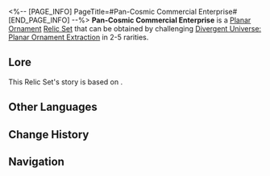 <%-- [PAGE_INFO]
PageTitle=#Pan-Cosmic Commercial Enterprise#
[END_PAGE_INFO] --%>
{{Relic Set Infobox
|id           = 83034
|image1       = Item Pan-Cosmic Commercial Enterprise.png{{subst:void|<!--$UPLOAD:<<SpriteOutput/ItemFigures/71014.png>-<Item Pan-Cosmic Commercial Enterprise.png>-<Relic Icons>>-->}}
|type         = Planar Ornament
|2pcBonus     = Increases the wearer's Effect Hit Rate by 10%. Meanwhile, the wearer's ATK increases by an amount that is equal to 25% of the current Effect Hit Rate, up to a maximum of 25%.
|linkrope     = The IPC's Mega HQ
|planarsphere = The IPC's Trade Route
|rarity       = 2345
|source2.1    = [[Divergent Universe: Planar Ornament Extraction]]
|source3.1    = [[Divergent Universe: Planar Ornament Extraction]]
|source4.1    = [[Divergent Universe: Planar Ornament Extraction]]
|source5.1    = [[Divergent Universe: Planar Ornament Extraction]]
|source5.2    = [[Synthesize Relics]]
|utility1     = 
|utility2     = 
|utility3     = 
}}
'''Pan-Cosmic Commercial Enterprise''' is a [[Relic#Planar Ornaments|Planar Ornament]] [[Relic/Sets|Relic Set]] that can be obtained by challenging [[Divergent Universe: Planar Ornament Extraction]] in 2-5{{Icon/Stars|1}} rarities.

==Lore==
This Relic Set's story is based on {{tx}}.
{{Relic Lore|Pan-Cosmic Commercial Enterprise}}

==Other Languages==
{{Other Languages
|en   = Pan-Cosmic Commercial Enterprise
|zhs  = 泛银河商业公司
|zht  = 泛銀河商業公司
|ja   = 汎銀河商事会社
|ko   = 범은하 상사
|es   = Entidad comercial pangaláctica
|fr   = Entreprise commerciale intersidérale
|ru   = Пангалактическое коммерческое предприятие
|th   = Pan-Cosmic Commercial Enterprise
|vi   = Công Ty Kinh Doanh Liên Ngân Hà
|de   = Pangalaktische Handelsgesellschaft
|id   = Pan-Cosmic Commercial Enterprise
|pt   = Empresa Mercantil Pan-Cósmica
}}

==Change History==
{{Change History|1.0}}

==Navigation==
{{Relic Set Navbox}}